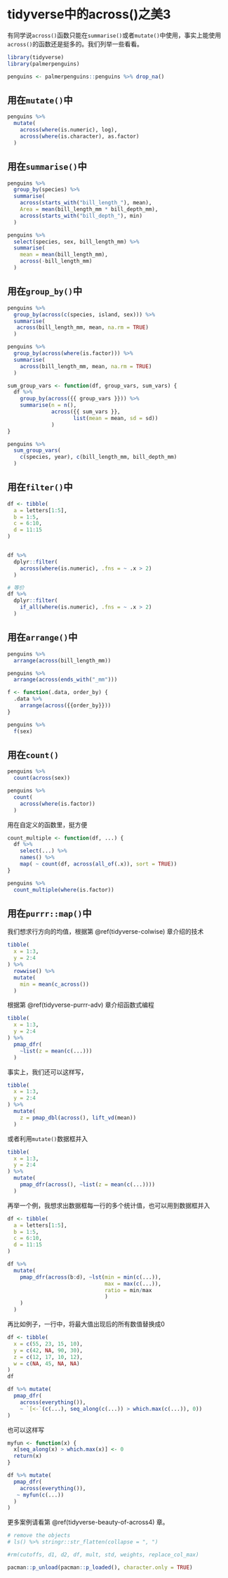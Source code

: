 # tidyverse中的across()之美3 {#tidyverse-beauty-of-across3}



有同学说`across()`函数只能在`summarise()`或者`mutate()`中使用，事实上能使用`across()`的函数还是挺多的。我们列举一些看看。

```r
library(tidyverse)
library(palmerpenguins)

penguins <- palmerpenguins::penguins %>% drop_na()
```



## 用在`mutate()`中

```r
penguins %>%
  mutate(
    across(where(is.numeric), log),
    across(where(is.character), as.factor)
  )
```





## 用在`summarise()`中

```r
penguins %>% 
  group_by(species) %>%
  summarise(
    across(starts_with("bill_length_"), mean),
    Area = mean(bill_length_mm * bill_depth_mm),
    across(starts_with("bill_depth_"), min)
  )
```


```r
penguins %>% 
  select(species, sex, bill_length_mm) %>% 
  summarise(
    mean = mean(bill_length_mm),
    across(-bill_length_mm)
  )
```



## 用在`group_by()`中

```r
penguins %>% 
  group_by(across(c(species, island, sex))) %>% 
  summarise(
   across(bill_length_mm, mean, na.rm = TRUE)
  )
```



```r
penguins %>% 
  group_by(across(where(is.factor))) %>% 
  summarise(
    across(bill_length_mm, mean, na.rm = TRUE)
  )
```


```r
sum_group_vars <- function(df, group_vars, sum_vars) {
  df %>% 
    group_by(across({{ group_vars }})) %>% 
    summarise(n = n(), 
              across({{ sum_vars }}, 
                     list(mean = mean, sd = sd))
              )
}

penguins %>% 
  sum_group_vars(
    c(species, year), c(bill_length_mm, bill_depth_mm)
  )
```


## 用在`filter()`中

```r
df <- tibble(
  a = letters[1:5],
  b = 1:5,
  c = 6:10,
  d = 11:15
)


df %>%
  dplyr::filter(
    across(where(is.numeric), .fns = ~ .x > 2)
  )
```


```r
# 等价
df %>%
  dplyr::filter(
    if_all(where(is.numeric), .fns = ~ .x > 2)
  )
```




## 用在`arrange()`中

```r
penguins %>% 
  arrange(across(bill_length_mm))
```


```r
penguins %>% 
  arrange(across(ends_with("_mm")))
```


```r
f <- function(.data, order_by) {
  .data %>%
    arrange(across({{order_by}}))
}

penguins %>% 
  f(sex)
```



## 用在`count()`

```r
penguins %>% 
  count(across(sex))
```


```r
penguins %>% 
  count(
    across(where(is.factor))
  )
```


用在自定义的函数里，挺方便
```r
count_multiple <- function(df, ...) {
  df %>% 
    select(...) %>% 
    names() %>% 
    map( ~ count(df, across(all_of(.x)), sort = TRUE))
}

penguins %>%
  count_multiple(where(is.factor))
```



## 用在`purrr::map()`中

我们想求行方向的均值，根据第 \@ref(tidyverse-colwise) 章介绍的技术
```r
tibble(
  x = 1:3,
  y = 2:4
) %>% 
  rowwise() %>% 
  mutate(
    min = mean(c_across())
  )
```

根据第 \@ref(tidyverse-purrr-adv) 章介绍函数式编程
```r
tibble(
  x = 1:3,
  y = 2:4
) %>% 
  pmap_dfr(
    ~list(z = mean(c(...)))
  )
```

事实上，我们还可以这样写，
```r
tibble(
  x = 1:3,
  y = 2:4
) %>% 
  mutate(
    z = pmap_dbl(across(), lift_vd(mean))
  )
```

或者利用`mutate()`数据框并入
```r
tibble(
  x = 1:3,
  y = 2:4
) %>% 
  mutate(
    pmap_dfr(across(), ~list(z = mean(c(...))))
  ) 

```



再举一个例，我想求出数据框每一行的多个统计值，也可以用到数据框并入
```r
df <- tibble(
  a = letters[1:5],
  b = 1:5,
  c = 6:10,
  d = 11:15
)

df %>% 
  mutate(
    pmap_dfr(across(b:d), ~lst(min = min(c(...)), 
                               max = max(c(...)), 
                               ratio = min/max
                               )
    )
  )
```



再比如例子，一行中，将最大值出现后的所有数值替换成0

```r
df <- tibble(
  x = c(55, 23, 15, 10),
  y = c(42, NA, 90, 30),
  z = c(12, 17, 10, 12),
  w = c(NA, 45, NA, NA)
)
df

df %>% mutate(
  pmap_dfr(
    across(everything()), 
    ~ `[<-`(c(...), seq_along(c(...)) > which.max(c(...)), 0))
)
```

也可以这样写
```r
myfun <- function(x) {
  x[seq_along(x) > which.max(x)] <- 0
  return(x)
}

df %>% mutate(
  pmap_dfr(
    across(everything()), 
   ~ myfun(c(...))
  )
)
```

更多案例请看第 \@ref(tidyverse-beauty-of-across4) 章。



```r
# remove the objects
# ls() %>% stringr::str_flatten(collapse = ", ")

#rm(cutoffs, d1, d2, df, mult, std, weights, replace_col_max)
```



```r
pacman::p_unload(pacman::p_loaded(), character.only = TRUE)
```



